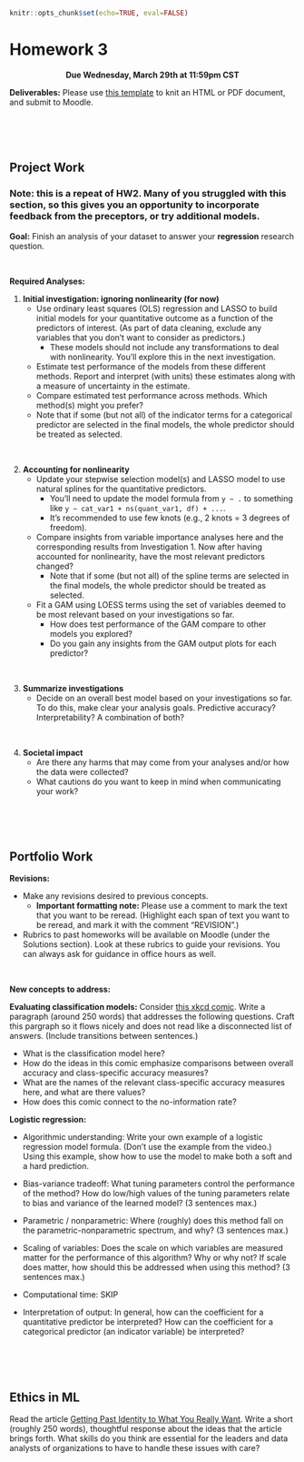 ```r
knitr::opts_chunk$set(echo=TRUE, eval=FALSE)
```

# Homework 3 {-}

<center>
**Due Wednesday, March 29th at 11:59pm CST**
</center>

**Deliverables:** Please use [this template](template_rmds/hw3.Rmd) to knit an HTML or PDF document, and submit to Moodle.


<br><br><br>



## Project Work {-}

### Note: this is a repeat of HW2. Many of you struggled with this section, so this gives you an opportunity to incorporate feedback from the preceptors, or try additional models. {-}

**Goal:** Finish an analysis of your dataset to answer your **regression** research question.

<br>

**Required Analyses:**

1. **Initial investigation: ignoring nonlinearity (for now)**
    - Use ordinary least squares (OLS) regression and LASSO to build initial models for your quantitative outcome as a function of the predictors of interest. (As part of data cleaning, exclude any variables that you don't want to consider as predictors.)
        - These models should not include any transformations to deal with nonlinearity. You'll explore this in the next investigation.

    - Estimate test performance of the models from these different methods. Report and interpret (with units) these estimates along with a measure of uncertainty in the estimate.
    - Compare estimated test performance across methods. Which method(s) might you prefer?
    - Note that if some (but not all) of the indicator terms for a categorical predictor are selected in the final models, the whole predictor should be treated as selected.

<br>

2. **Accounting for nonlinearity**
    - Update your stepwise selection model(s) and LASSO model to use natural splines for the quantitative predictors.
        - You'll need to update the model formula from `y ~ .` to something like `y ~ cat_var1 + ns(quant_var1, df) + ...`.
        - It's recommended to use few knots (e.g., 2 knots = 3 degrees of freedom).

    - Compare insights from variable importance analyses here and the corresponding results from Investigation 1. Now after having accounted for nonlinearity, have the most relevant predictors changed?
        - Note that if some (but not all) of the spline terms are selected in the final models, the whole predictor should be treated as selected.

    - Fit a GAM using LOESS terms using the set of variables deemed to be most relevant based on your investigations so far.
        - How does test performance of the GAM compare to other models you explored?
        - Do you gain any insights from the GAM output plots for each predictor?

<br>

3. **Summarize investigations**
    - Decide on an overall best model based on your investigations so far. To do this, make clear your analysis goals. Predictive accuracy? Interpretability? A combination of both?

<br>

4. **Societal impact**
    - Are there any harms that may come from your analyses and/or how the data were collected?
    - What cautions do you want to keep in mind when communicating your work?



<br><br><br>



## Portfolio Work {-}
**Revisions:**

- Make any revisions desired to previous concepts.
    - **Important formatting note:** Please use a comment to mark the text that you want to be reread. (Highlight each span of text you want to be reread, and mark it with the comment "REVISION".)

- Rubrics to past homeworks will be available on Moodle (under the Solutions section). Look at these rubrics to guide your revisions. You can always ask for guidance in office hours as well.

<br>

**New concepts to address:**

**Evaluating classification models:** Consider [this xkcd comic](https://xkcd.com/2236/). Write a paragraph (around 250 words) that addresses the following questions. Craft this pargraph so it flows nicely and does not read like a disconnected list of answers. (Include transitions between sentences.)

- What is the classification model here?
- How do the ideas in this comic emphasize comparisons between overall accuracy and class-specific accuracy measures?
- What are the names of the relevant class-specific accuracy measures here, and what are there values?
- How does this comic connect to the no-information rate?


**Logistic regression:**

- Algorithmic understanding: Write your own example of a logistic regression model formula. (Don't use the example from the video.) Using this example, show how to use the model to make both a soft and a hard prediction.

- Bias-variance tradeoff: What tuning parameters control the performance of the method? How do low/high values of the tuning parameters relate to bias and variance of the learned model? (3 sentences max.)

- Parametric / nonparametric: Where (roughly) does this method fall on the parametric-nonparametric spectrum, and why? (3 sentences max.)

- Scaling of variables: Does the scale on which variables are measured matter for the performance of this algorithm? Why or why not? If scale does matter, how should this be addressed when using this method? (3 sentences max.)

- Computational time: SKIP

- Interpretation of output: In general, how can the coefficient for a quantitative predictor be interpreted? How can the coefficient for a categorical predictor (an indicator variable) be interpreted?



<br><br><br>



## Ethics in ML {-}

Read the article [Getting Past Identity to What You Really Want](https://weallcount.com/2021/02/19/getting-past-identity-to-what-you-really-want/). Write a short (roughly 250 words), thoughtful response about the ideas that the article brings forth. What skills do you think are essential for the leaders and data analysts of organizations to have to handle these issues with care?






